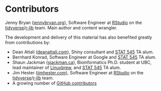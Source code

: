 # Contributors {#contrib}

Jenny Bryan ([jennybryan.org](https://jennybryan.org)), Software Engineer at [RStudio](https://www.rstudio.com) on the [tidyverse](https://www.tidyverse.org)/[r-lib](https://github.com/r-lib/) team. Main author and content wrangler.

The development and delivery of this material has also benefited greatly from contributions by:

  * Dean Attali ([deanattali.com](http://deanattali.com)), Shiny consultant and [STAT 545](http://stat545.com) TA alum.
  * Bernhard Konrad, Software Engineer at Google and [STAT 545](http://stat545.com) TA alum.
  * Shaun Jackman ([sjackman.ca](http://sjackman.ca)), Bioinformatics Ph.D. student at UBC, lead maintainer of [Linuxbrew](http://linuxbrew.sh), and [STAT 545](http://stat545.com) TA alum.
  * Jim Hester ([jimhester.com](https://www.jimhester.com)), Software Engineer at [RStudio](https://www.rstudio.com) on the [tidyverse](https://www.tidyverse.org)/[r-lib](https://github.com/r-lib/) team.
  * A growing number of [GitHub contributors](https://github.com/jennybc/happy-git-with-r/graphs/contributors)
